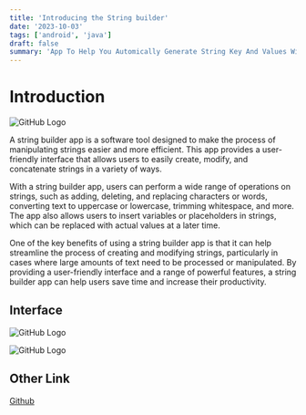 ```yaml
---
title: 'Introducing the String builder'
date: '2023-10-03'
tags: ['android', 'java']
draft: false
summary: 'App To Help You Automically Generate String Key And Values With Material UI Write In Java.'
---
```


# Introduction

![GitHub Logo](https://raw.githubusercontent.com/rinxyzz/StringBuilder/main/interface/320(3).png)

A string builder app is a software tool designed to make the process of manipulating strings easier and more efficient. This app provides a user-friendly interface that allows users to easily create, modify, and concatenate strings in a variety of ways.

With a string builder app, users can perform a wide range of operations on strings, such as adding, deleting, and replacing characters or words, converting text to uppercase or lowercase, trimming whitespace, and more. The app also allows users to insert variables or placeholders in strings, which can be replaced with actual values at a later time.

One of the key benefits of using a string builder app is that it can help streamline the process of creating and modifying strings, particularly in cases where large amounts of text need to be processed or manipulated. By providing a user-friendly interface and a range of powerful features, a string builder app can help users save time and increase their productivity.

## Interface

![GitHub Logo](https://raw.githubusercontent.com/rinxyzz/StringBuilder/main/interface/Screenshot_2023-02-16-17-11-04-39_be2da79b367c4ae55b8e0b00626e8b41.jpg)

![GitHub Logo](https://raw.githubusercontent.com/rinxyzz/StringBuilder/main/interface/Screenshot_2023-02-16-17-13-11-37_be2da79b367c4ae55b8e0b00626e8b41.jpg)

## Other Link
[Github](https://github.com/rinxyzz/StringBuilder)
